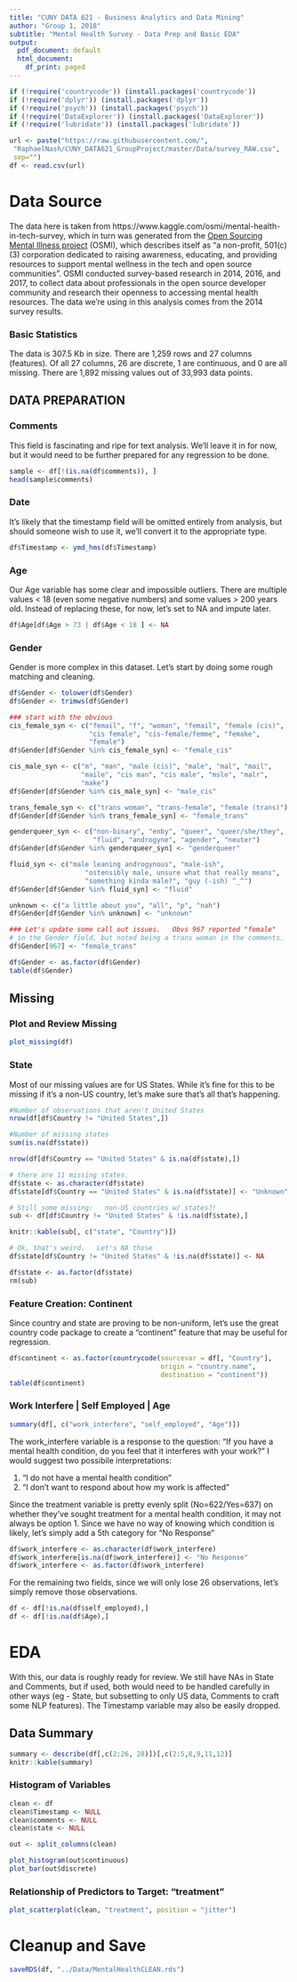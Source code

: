 ```yaml
---
title: "CUNY DATA 621 - Business Analytics and Data Mining"
author: "Group 1, 2018"
subtitle: "Mental Health Survey - Data Prep and Basic EDA"
output:
  pdf_document: default
  html_document:
    df_print: paged
---
```


```r
if (!require('countrycode')) (install.packages('countrycode'))
if (!require('dplyr')) (install.packages('dplyr'))
if (!require('psych')) (install.packages('psych'))
if (!require('DataExplorer')) (install.packages('DataExplorer'))
if (!require('lubridate')) (install.packages('lubridate'))

url <- paste("https://raw.githubusercontent.com/",
 "RaphaelNash/CUNY_DATA621_GroupProject/master/Data/survey_RAW.csv",
 sep="")
df <- read.csv(url)
```

# Data Source

The data here is taken from https://www.kaggle.com/osmi/mental-health-in-tech-survey, which in turn was generated from the [Open Sourcing Mental Illness project](https://osmihelp.org/) (OSMI), which describes itself as "a non-profit, 501(c)(3) corporation dedicated to raising awareness, educating, and providing resources to support mental wellness in the tech and open source communities".  OSMI conducted survey-based research in 2014, 2016, and 2017, to collect data about professionals in the open source developer community and research their openness to accessing mental health resources.  The data we're using in this analysis comes from the 2014 survey results.

### Basic Statistics

The data is 307.5 Kb in size. There are 1,259 rows and 27 columns (features). Of all 27 columns, 26 are discrete, 1 are continuous, and 0 are all missing. There are 1,892 missing values out of 33,993 data points.

## DATA PREPARATION

### Comments

This field is fascinating and ripe for text analysis.   We'll leave it in for now, but it would need to be further prepared for any regression to be done. 

```r
sample <- df[!(is.na(df$comments)), ]
head(sample$comments)
```

### Date

It's likely that the timestamp field will be omitted entirely from analysis, but should someone wish to use it, we'll convert it to the appropriate type. 

```r
df$Timestamp <- ymd_hms(df$Timestamp)
```

### Age

Our Age variable has some clear and impossible outliers.   There are multiple values < 18 (even some negative numbers) and some values > 200 years old.   Instead of replacing these, for now, let's set to NA and impute later. 

```r
df$Age[df$Age > 73 | df$Age < 18 ] <- NA
```

### Gender

Gender is more complex in this dataset.   Let's start by doing some rough matching and cleaning.

```r
df$Gender <- tolower(df$Gender)
df$Gender <- trimws(df$Gender)

### start with the obvious
cis_female_syn <- c("femail", "f", "woman", "femail", "female (cis)",
                    "cis female", "cis-female/femme", "femake", 
                    "female")
df$Gender[df$Gender %in% cis_female_syn] <- "female_cis"

cis_male_syn <- c("m", "man", "male (cis)", "male", "mal", "mail", 
                  "maile", "cis man", "cis male", "msle", "malr", 
                  "make")
df$Gender[df$Gender %in% cis_male_syn] <- "male_cis"

trans_female_syn <- c("trans woman", "trans-female", "female (trans)")
df$Gender[df$Gender %in% trans_female_syn] <- "female_trans"

genderqueer_syn <- c("non-binary", "enby", "queer", "queer/she/they",
                     "fluid", "androgyne", "agender", "neuter")
df$Gender[df$Gender %in% genderqueer_syn] <- "genderqueer"

fluid_syn <- c("male leaning androgynous", "male-ish", 
                   "ostensibly male, unsure what that really means", 
                   "something kinda male?", "guy (-ish) ^_^")
df$Gender[df$Gender %in% fluid_syn] <- "fluid"

unknown <- c("a little about you", "all", "p", "nah")
df$Gender[df$Gender %in% unknown] <- "unknown"

### Let's update some call out issues.   Obvs 967 reported "female" 
# in the Gender field, but noted being a trans woman in the comments.  
df$Gender[967] <- "female_trans"

df$Gender <- as.factor(df$Gender)
table(df$Gender)
```

## Missing

### Plot and Review Missing

```r
plot_missing(df)
```

### State

Most of our missing values are for US States.   While it's fine for this to be missing if it's a non-US country, let's make sure that's all that's happening.

```r
#Number of observations that aren't United States
nrow(df[df$Country != "United States",])

#Number of missing states
sum(is.na(df$state))

nrow(df[df$Country == "United States" & is.na(df$state),])

# there are 11 missing states.  
df$state <- as.character(df$state)
df$state[df$Country == "United States" & is.na(df$state)] <- "Unknown"

# Still some missing:   non-US countries w/ states?!
sub <- df[df$Country != "United States" & !is.na(df$state),]

knitr::kable(sub[, c("state", "Country")])

# Ok, that's weird.   Let's NA those
df$state[df$Country != "United States" & !is.na(df$state)] <- NA

df$state <- as.factor(df$state)
rm(sub)
```

### Feature Creation: Continent

Since country and state are proving to be non-uniform, let's use the great country code package to create a "continent" feature that may be useful for regression.

```r
df$continent <- as.factor(countrycode(sourcevar = df[, "Country"],
                                      origin = "country.name",
                                      destination = "continent"))
table(df$continent)
```

### Work Interfere | Self Employed | Age

```r
summary(df[, c("work_interfere", "self_employed", "Age")])
```

The work_interfere variable is a response to the question: "If you have a mental health condition, do you feel that it interferes with your work?"   I would suggest two possibile interpretations:

1)   "I do not have a mental health condition"
2)   "I don't want to respond about how my work is affected"

Since the treatment variable is pretty evenly split (No=622/Yes=637) on whether they've sought treatment for a mental health condition, it may not always be option 1.   Since we have no way of knowing which condition is likely, let's simply add a 5th category for "No Response"

```r
df$work_interfere <- as.character(df$work_interfere)
df$work_interfere[is.na(df$work_interfere)] <- "No Response"
df$work_interfere <- as.factor(df$work_interfere)
```

For the remaining two fields, since we will only lose 26 observations, let's simply remove those observations. 

```r
df <- df[!is.na(df$self_employed),]
df <- df[!is.na(df$Age),]
```

# EDA

With this, our data is roughly ready for review.   We still have NAs in State and Comments, but if used, both would need to be handled carefully in other ways (eg - State, but subsetting to only US data, Comments to craft some NLP features).  The Timestamp variable may also be easily dropped. 

## Data Summary

```r
summary <- describe(df[,c(2:26, 28)])[,c(2:5,8,9,11,12)]
knitr::kable(summary)
```

### Histogram of Variables

```r
clean <- df
clean$Timestamp <- NULL
clean$comments <- NULL
clean$state <- NULL

out <- split_columns(clean)

plot_histogram(out$continuous)
plot_bar(out$discrete)
```

### Relationship of Predictors to Target:  "treatment"

```r
plot_scatterplot(clean, "treatment", position = "jitter")
```

# Cleanup and Save

```r
saveRDS(df, "../Data/MentalHealthCLEAN.rds")
```



